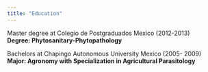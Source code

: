```yaml
---
title: "Education"
---
```



Master degree  at  Colegio de Postgraduados Mexico (2012-2013)  
**Degree: Phytosanitary-Phytopathology**

Bachelors at Chapingo Autonomous University Mexico (2005-
2009)  
**Major: Agronomy with Specialization in Agricultural Parasitology**
